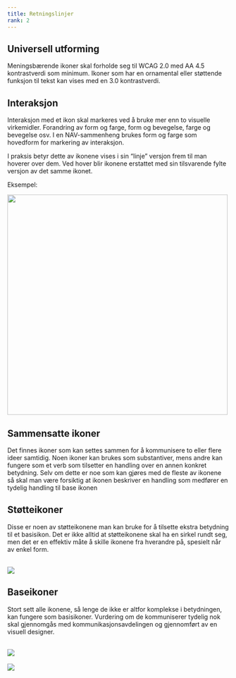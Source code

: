 ```yaml
---
title: Retningslinjer
rank: 2
---
```



## Universell utforming

Meningsbærende ikoner skal forholde seg til WCAG 2.0 med AA 4.5 kontrastverdi som minimum. Ikoner som har en ornamental eller støttende funksjon til tekst kan vises med en 3.0 kontrastverdi.

## Interaksjon

Interaksjon med et ikon skal markeres ved å bruke mer enn to visuelle virkemidler. Forandring av form og farge, form og bevegelse, farge og bevegelse osv. I en NAV-sammenheng brukes form og farge som hovedform for markering av interaksjon.

I praksis betyr dette av ikonene vises i sin “linje” versjon frem til man hoverer over dem. Ved hover blir ikonene erstattet med sin tilsvarende fylte versjon av det samme ikonet.

Eksempel:

<img width="500px" src={IkonStates} />

## Sammensatte ikoner

Det finnes ikoner som kan settes sammen for å kommunisere to eller flere ideer samtidig. Noen ikoner kan brukes som substantiver, mens andre kan fungere som et verb som tilsetter en handling over en annen konkret betydning. Selv om dette er noe som kan gjøres med de fleste av ikonene så skal man være forsiktig at ikonen beskriver en handling som medfører en tydelig handling til base ikonen

## Støtteikoner

Disse er noen av støtteikonene man kan bruke for å tilsette ekstra betydning til et basisikon. Det er ikke alltid at støtteikonene skal ha en sirkel rundt seg, men det er en effektiv måte å skille ikonene fra hverandre på, spesielt når av enkel form.

<br />

<img src={IkonStotteIkoner} />

## Baseikoner

Stort sett alle ikonene, så lenge de ikke er altfor komplekse i betydningen, kan fungere som basisikoner. Vurdering om de kommuniserer tydelig nok skal gjennomgås med kommunikasjonsavdelingen og gjennomført av en visuell designer.

<br />

<img src={IkonBasisIkoner} />

<br />
<br />

<img src={IkonEksempler} />
